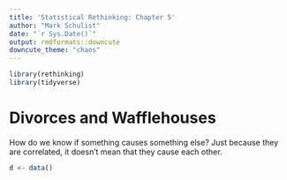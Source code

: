```yaml
---
title: 'Statistical Rethinking: Chapter 5'
author: "Mark Schulist"
date: "`r Sys.Date()`"
output: rmdformats::downcute
downcute_theme: "chaos"
---
```


```r
library(rethinking)
library(tidyverse)
```

# Divorces and Wafflehouses

How do we know if something causes something else? Just because they are correlated, it doesn't mean that they cause each other. 

```r
d <- data()
```

